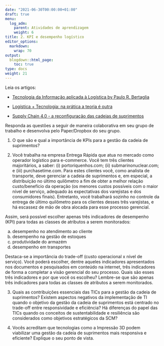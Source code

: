 ---
date: "2021-06-30T00:00:00+01:00"
draft: true
menu:
  log_adm:
    parent: Atividades de aprendizagem
    weight: 6
title: 2. KPI e desempenho logístico
editor_options: 
  markdown: 
    wrap: 70
output: 
  blogdown::html_page:
    toc: true
type: docs
weight: 21
---

Leia os artigos: 

- [Tecnologia da Informação aplicada à Logística by Paulo R. Bertaglia](https://www.dropbox.com/s/gtqxne83suoownb/ti2013.pdf?dl=0)

- [Logística + Tecnologia: na prática a teoria é outra](https://www.dropbox.com/s/4szfw6offjrpepo/ti_pratica.pdf?dl=0) 

- [Supply Chain 4.0 - a reconfiguração das cadeias de suprimentos](https://www.dropbox.com/s/iverdlbcq7xu2ou/2020_varejo.pdf?dl=0)

Responda as questões a seguir de maneira colaborativa em seu grupo de trabalho e desenvolva pelo Paper/Dropbox do seu grupo.


1. O que são e qual a importância de KPIs para a gestão da cadeia de suprimentos?

2. Você trabalha na empresa Entrega Rápida que atua no mercado como operador logístico para e-commerce. Você tem três clientes majoritários, a saber: (i) portoriquenhos.com; (ii) submarinonuclear.com; e (iii) purchasetime.com. Para estes clientes você, como analista de transporte, deve gerenciar a cadeia de suprimentos e, em especial, a distribuição no último quilômetro a fim de obter a melhor relação custo/benefício da operação (os menores custos possíveis com o maior nível de serviço, adequado às expectativas dos varejistas e dos consumidores finais). Entretanto, você trabalhará sozinho no controle da entrega de último quilômetro para os clientes desses três varejistas, e há escassez de mão de obra alocada para esse processo gerencial.

Assim, será possível escolher apenas três indicadores de desempenho (KPI) para todas as classes de atributos a serem monitorados:

a. desempenho no atendimento ao cliente
b. desempenho na gestão de estoques
c. produtividade do armazém
d. desempenho em transportes

Destaca-se a importância do trade-off (custo operacional x nível de serviço). Você poderá escolher, dentre aqueles indicadores apresentados nos documentos e pesquisados em conteúdo na internet, três indicadores de forma a completar a visão gerencial do seu processo. Quais são esses três indicadores e por que você os escolheu? Lembre-se que são apenas três indicadores para todas as classes de atributos a serem monitorados.

3. Quais as contribuições essenciais das TICs para a gestão da cadeia de suprimentos? Existem aspectos negativos da implementação de TI quando o objetivo da gestão da cadeia de suprimentos está centrado no trade-off entre responsividade e eficiência? Há diferenças do papel das TICs quando os conceitos de sustentabilidade e resiliência são considerados como objetivos estratégicos da SCM?

4. Vocês acreditam que tecnologias como a Impressão 3D podem viabilizar uma gestão da cadeia de suprimentos mais responsiva e eficiente? Explique o seu ponto de vista. 

